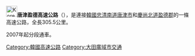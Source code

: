 {{Infobox road
|marker_image=[[File:Korea_Expressway_No.30.svg|50px]]
|name=唐津盈德高速公路
|map=[[File:30_Dangjin-Yeongdeok.svg|250px]]
|length_km=305.5
|established=
|direction=東西
|terminus_a=忠清南道唐津市<br>[[File:Korea_Expressway_No.15.svg|30px]][[西海岸高速公路|西海岸高速公路]] 
|cities=[[唐津市_(韓國)|唐津市]]、[[禮山郡|禮山郡]]、[[公州市|公州市]]、[[世宗特別自治市|世宗特別自治市]]、[[大田廣域市|大田廣域市]]、[[清州市|清州市]]、[[報恩郡|報恩郡]]、[[尚州市|尚州市]]、[[義城郡|義城郡]]、[[安東市|安東市]]、[[青松郡|青松郡]]、[[盈德郡|盈德郡]]
|junction=[[File:Korea_Expressway_No.151.svg|30px]][[舒川公州高速公路|舒川公州高速公路]]<br>[[File:Korea_Expressway_No.25.svg|30px]][[論山天安高速公路|論山天安高速公路]]<br>[[File:Korea_Expressway_No.251.svg|30px]][[湖南高速公路支線|湖南高速公路支線]]<br>[[File:Korea_Expressway_No.1.svg|30px]][[京釜高速公路|京釜高速公路]]<br>[[File:Korea_Expressway_No.45.svg|30px]][[中部內陸高速公路|中部內陸高速公路]]<br>[[File:Korea_Expressway_No.301.svg|30px]][[尚州永川高速公路|尚州永川高速公路]]<br>[[File:Korea_Expressway_No.55.svg|30px]][[中央高速公路_(韓國)|中央高速公路]]
|terminus_b=慶尚北道盈德郡 
}}
{{Infobox  Korean name
|tablewidth=270
|width=189px
|hangul=당진영덕고속도로
|hanja={{linktext|唐|津|盈|德|高|速|道|路}}
|rr=Dangjin  Yeongdeok Gosok Doro
|mr=Tangjin Yŏngdŏk Kosok Toro
}}
[[File:Korea_Expressway_No.30.svg|30px]]'''唐津盈德高速公路'''（{{kor|諺=당진영덕고속도로|漢=唐津盈德高速道路|羅=Dangjin Yeongdeok gosokdoro|f=y}}），是連接[[韓國|韓國]][[忠清南道|忠清南道]][[唐津市_(韓國)|唐津市]]和[[慶尚北道|慶尚北道]][[盈德郡|盈德郡]]的一條高速公路，全長305.5公里。

2007年起分段通車。
{{ROK expressways}}

[[Category:韓國高速公路|Category:韓國高速公路]]
[[Category:大田廣域市交通|Category:大田廣域市交通]]